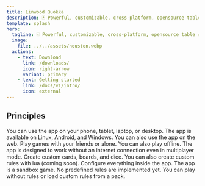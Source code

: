 ```yaml
---
title: Linwood Quokka
description: 🃏 Powerful, customizable, cross-platform, opensource table sandbox game 🃏
template: splash
hero:
  tagline: 🃏 Powerful, customizable, cross-platform, opensource table sandbox game 🃏
  image:
    file: ../../assets/houston.webp
  actions:
    - text: Download
      link: /downloads/
      icon: right-arrow
      variant: primary
    - text: Getting started
      link: /docs/v1/intro/
      icon: external
---
```


## Principles

<CardGrid stagger>
	<Card title="Cross platform" icon="laptop">
		You can use the app on your phone, tablet, laptop, or desktop. The app is available on Linux, Android, and Windows. You can also use the app on the web.
	</Card>
	<Card title="Multiplayer and offline" icon="puzzle">
		Play games with your friends or alone. You can also play offline. The app is designed to work without an internet connection even in multiplayer mode.
	</Card>
	<Card title="Customizable" icon="pencil">
		Create custom cards, boards, and dice. You can also create custom rules with lua (coming soon). Configure everything inside the app.
	</Card>
	<Card title="Sandbox" icon="open-book">
		The app is a sandbox game. No predefined rules are implemented yet. You can play without rules or load custom rules from a pack.
	</Card>
</CardGrid>

<LinkCard title="Download today" href="/downloads/" />
